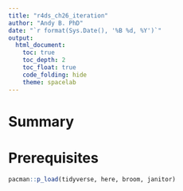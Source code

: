```yaml
---
title: "r4ds_ch26_iteration"
author: "Andy B. PhD"
date: "`r format(Sys.Date(), '%B %d, %Y')`"
output:
  html_document: 
    toc: true
    toc_depth: 2
    toc_float: true
    code_folding: hide
    theme: spacelab
---
```


# Summary

# Prerequisites

```r
pacman::p_load(tidyverse, here, broom, janitor)
```